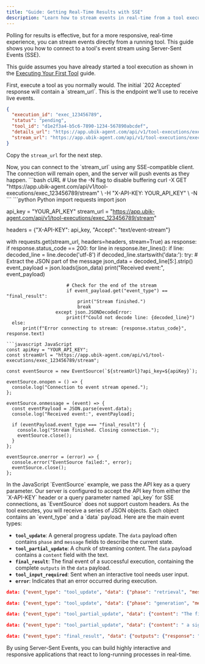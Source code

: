 ```yaml
---
title: "Guide: Getting Real-Time Results with SSE"
description: "Learn how to stream events in real-time from a tool execution using Server-Sent Events (SSE)."
---
```


Polling for results is effective, but for a more responsive, real-time experience, you can stream events directly from a running tool. This guide shows you how to connect to a tool's event stream using Server-Sent Events (SSE).

This guide assumes you have already started a tool execution as shown in the [Executing Your First Tool](/en/guides/executing-tools) guide.

<Steps>

<Step title="Start a Tool Execution">
  First, execute a tool as you normally would. The initial `202 Accepted` response will contain a `stream_url`. This is the endpoint we'll use to receive live events.

  ```json Response
  {
    "execution_id": "exec_123456789",
    "status": "pending",
    "tool_id": "d1e2f3a4-b5c6-7890-1234-567890abcdef",
    "details_url": "https://app.ubik-agent.com/api/v1/tool-executions/exec_123456789",
    "stream_url": "https://app.ubik-agent.com/api/v1/tool-executions/exec_123456789/stream"
  }
  ```
  
  Copy the `stream_url` for the next step.
</Step>

<Step title="Connect to the Event Stream">
  Now, you can connect to the `stream_url` using any SSE-compatible client. The connection will remain open, and the server will push events as they happen.

  <CodeGroup title="GET /tool-executions/{execution_id}/stream">
  ```bash cURL
  # Use the -N flag to disable buffering
  curl -X GET "https://app.ubik-agent.com/api/v1/tool-executions/exec_123456789/stream" \
       -H "X-API-KEY: YOUR_API_KEY" \
       -N
  ```
  ```python Python
  import requests
  import json

  api_key = "YOUR_API_KEY"
  stream_url = "https://app.ubik-agent.com/api/v1/tool-executions/exec_123456789/stream"
  
  headers = {"X-API-KEY": api_key, "Accept": "text/event-stream"}

  with requests.get(stream_url, headers=headers, stream=True) as response:
      if response.status_code == 200:
          for line in response.iter_lines():
              if line:
                  decoded_line = line.decode('utf-8')
                  if decoded_line.startswith('data:'):
                      try:
                          # Extract the JSON part of the message
                          json_data = decoded_line[5:].strip()
                          event_payload = json.loads(json_data)
                          print("Received event:", event_payload)
                          
                          # Check for the end of the stream
                          if event_payload.get("event_type") == "final_result":
                              print("Stream finished.")
                              break
                      except json.JSONDecodeError:
                          print(f"Could not decode line: {decoded_line}")
      else:
          print(f"Error connecting to stream: {response.status_code}", response.text)
  ```
  ```javascript JavaScript
  const apiKey = "YOUR_API_KEY";
  const streamUrl = "https://app.ubik-agent.com/api/v1/tool-executions/exec_123456789/stream";

  const eventSource = new EventSource(`${streamUrl}?api_key=${apiKey}`);

  eventSource.onopen = () => {
    console.log("Connection to event stream opened.");
  };

  eventSource.onmessage = (event) => {
    const eventPayload = JSON.parse(event.data);
    console.log("Received event:", eventPayload);

    if (eventPayload.event_type === "final_result") {
      console.log("Stream finished. Closing connection.");
      eventSource.close();
    }
  };

  eventSource.onerror = (error) => {
    console.error("EventSource failed:", error);
    eventSource.close();
  };
  ```
  </CodeGroup>
  
  <Note>
  In the JavaScript `EventSource` example, we pass the API key as a query parameter. Our server is configured to accept the API key from either the `X-API-KEY` header or a query parameter named `api_key` for SSE connections, as `EventSource` does not support custom headers.
  </Note>

</Step>

<Step title="Understanding the Events">
  As the tool executes, you will receive a series of JSON objects. Each object contains an `event_type` and a `data` payload. Here are the main event types:

  - **`tool_update`**: A general progress update. The `data` payload often contains `phase` and `message` fields to describe the current state.
  - **`tool_partial_update`**: A chunk of streaming content. The `data` payload contains a `content` field with the text.
  - **`final_result`**: The final event of a successful execution, containing the complete `outputs` in the `data` payload.
  - **`tool_input_required`**: Sent when an interactive tool needs user input.
  - **`error`**: Indicates that an error occurred during execution.

  ```json Example Event Stream
  data: {"event_type": "tool_update", "data": {"phase": "retrieval", "message": "Fetching relevant documents..."}}

  data: {"event_type": "tool_update", "data": {"phase": "generation", "message": "Generating response..."}}

  data: {"event_type": "tool_partial_update", "data": {"content": "The financial results show..."}}

  data: {"event_type": "tool_partial_update", "data": {"content": " a significant increase in revenue."}}

  data: {"event_type": "final_result", "data": {"outputs": {"response": "The financial results show a significant increase in revenue."}}}
  ```
</Step>

</Steps>

By using Server-Sent Events, you can build highly interactive and responsive applications that react to long-running processes in real-time.
